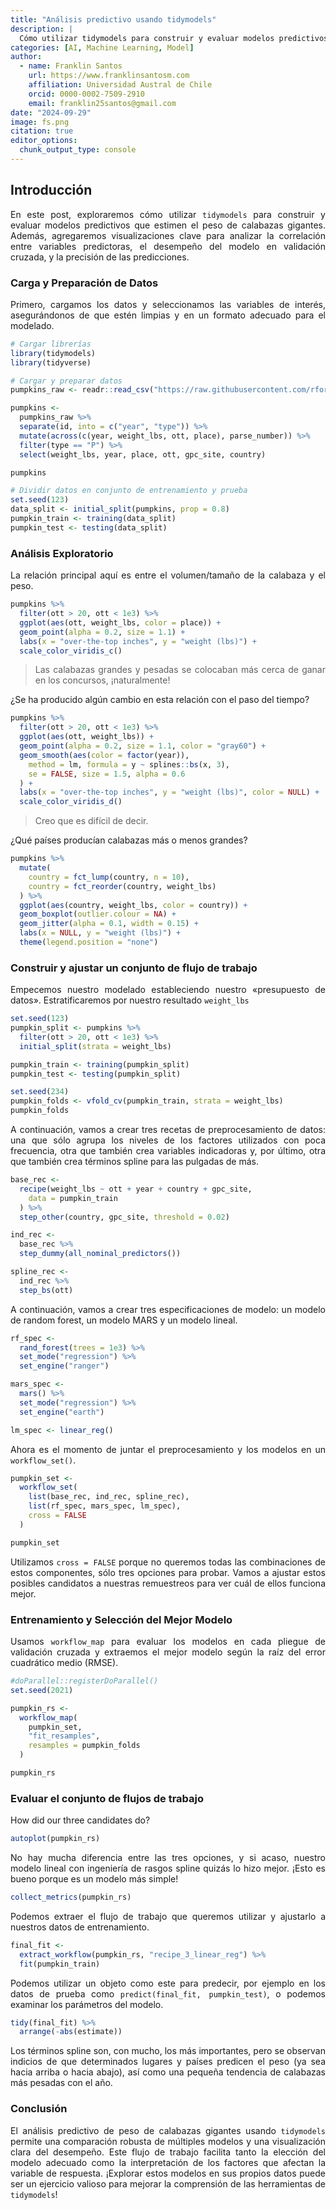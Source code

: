 ```yaml
---
title: "Análisis predictivo usando tidymodels"
description: |
  Cómo utilizar tidymodels para construir y evaluar modelos predictivos que estimen el peso de calabazas gigantes.
categories: [AI, Machine Learning, Model]
author:
  - name: Franklin Santos
    url: https://www.franklinsantosm.com
    affiliation: Universidad Austral de Chile
    orcid: 0000-0002-7509-2910
    email: franklin25santos@gmail.com
date: "2024-09-29"
image: fs.png
citation: true
editor_options: 
  chunk_output_type: console
---
```


```{=html}
<style>
body {
text-align: justify}
</style>
```

## Introducción

En este post, exploraremos cómo utilizar `tidymodels` para construir y evaluar modelos predictivos que estimen el peso de calabazas gigantes. Además, agregaremos visualizaciones clave para analizar la correlación entre variables predictoras, el desempeño del modelo en validación cruzada, y la precisión de las predicciones.

### Carga y Preparación de Datos

Primero, cargamos los datos y seleccionamos las variables de interés, asegurándonos de que estén limpias y en un formato adecuado para el modelado.

```r
# Cargar librerías
library(tidymodels)
library(tidyverse)
```


```r
# Cargar y preparar datos
pumpkins_raw <- readr::read_csv("https://raw.githubusercontent.com/rfordatascience/tidytuesday/master/data/2021/2021-10-19/pumpkins.csv")

pumpkins <-
  pumpkins_raw %>%
  separate(id, into = c("year", "type")) %>%
  mutate(across(c(year, weight_lbs, ott, place), parse_number)) %>%
  filter(type == "P") %>%
  select(weight_lbs, year, place, ott, gpc_site, country)

pumpkins
```





```r
# Dividir datos en conjunto de entrenamiento y prueba
set.seed(123)
data_split <- initial_split(pumpkins, prop = 0.8)
pumpkin_train <- training(data_split)
pumpkin_test <- testing(data_split)
```


### Análisis Exploratorio

La relación principal aquí es entre el volumen/tamaño de la calabaza y el peso.

```r
pumpkins %>%
  filter(ott > 20, ott < 1e3) %>%
  ggplot(aes(ott, weight_lbs, color = place)) +
  geom_point(alpha = 0.2, size = 1.1) +
  labs(x = "over-the-top inches", y = "weight (lbs)") +
  scale_color_viridis_c()
```

  >Las calabazas grandes y pesadas se colocaban más cerca de ganar en los concursos, ¡naturalmente!

¿Se ha producido algún cambio en esta relación con el paso del tiempo?


```r
pumpkins %>%
  filter(ott > 20, ott < 1e3) %>%
  ggplot(aes(ott, weight_lbs)) +
  geom_point(alpha = 0.2, size = 1.1, color = "gray60") +
  geom_smooth(aes(color = factor(year)),
    method = lm, formula = y ~ splines::bs(x, 3),
    se = FALSE, size = 1.5, alpha = 0.6
  ) +
  labs(x = "over-the-top inches", y = "weight (lbs)", color = NULL) +
  scale_color_viridis_d()
```

  >Creo que es difícil de decir.


¿Qué países producían calabazas más o menos grandes?


```r
pumpkins %>%
  mutate(
    country = fct_lump(country, n = 10),
    country = fct_reorder(country, weight_lbs)
  ) %>%
  ggplot(aes(country, weight_lbs, color = country)) +
  geom_boxplot(outlier.colour = NA) +
  geom_jitter(alpha = 0.1, width = 0.15) +
  labs(x = NULL, y = "weight (lbs)") +
  theme(legend.position = "none")
```

### Construir y ajustar un conjunto de flujo de trabajo

Empecemos nuestro modelado estableciendo nuestro «presupuesto de datos». Estratificaremos por nuestro resultado `weight_lbs`


```r
set.seed(123)
pumpkin_split <- pumpkins %>%
  filter(ott > 20, ott < 1e3) %>%
  initial_split(strata = weight_lbs)

pumpkin_train <- training(pumpkin_split)
pumpkin_test <- testing(pumpkin_split)

set.seed(234)
pumpkin_folds <- vfold_cv(pumpkin_train, strata = weight_lbs)
pumpkin_folds
```

A continuación, vamos a crear tres recetas de preprocesamiento de datos: una que sólo agrupa los niveles de los factores utilizados con poca frecuencia, otra que también crea variables indicadoras y, por último, otra que también crea términos spline para las pulgadas de más.


```r
base_rec <-
  recipe(weight_lbs ~ ott + year + country + gpc_site,
    data = pumpkin_train
  ) %>%
  step_other(country, gpc_site, threshold = 0.02)

ind_rec <-
  base_rec %>%
  step_dummy(all_nominal_predictors())

spline_rec <-
  ind_rec %>%
  step_bs(ott)
```


A continuación, vamos a crear tres especificaciones de modelo: un modelo de random forest, un modelo MARS y un modelo lineal.

```r
rf_spec <-
  rand_forest(trees = 1e3) %>%
  set_mode("regression") %>%
  set_engine("ranger")

mars_spec <-
  mars() %>%
  set_mode("regression") %>%
  set_engine("earth")

lm_spec <- linear_reg()
```

Ahora es el momento de juntar el preprocesamiento y los modelos en un `workflow_set()`.

```r
pumpkin_set <-
  workflow_set(
    list(base_rec, ind_rec, spline_rec),
    list(rf_spec, mars_spec, lm_spec),
    cross = FALSE
  )

pumpkin_set
```

Utilizamos `cross = FALSE` porque no queremos todas las combinaciones de estos componentes, sólo tres opciones para probar. Vamos a ajustar estos posibles candidatos a nuestras remuestreos para ver cuál de ellos funciona mejor.


### Entrenamiento y Selección del Mejor Modelo

Usamos `workflow_map` para evaluar los modelos en cada pliegue de validación cruzada y extraemos el mejor modelo según la raíz del error cuadrático medio (RMSE).

```r
#doParallel::registerDoParallel()
set.seed(2021)

pumpkin_rs <-
  workflow_map(
    pumpkin_set,
    "fit_resamples",
    resamples = pumpkin_folds
  )

pumpkin_rs

```



### Evaluar el conjunto de flujos de trabajo

How did our three candidates do?

```r
autoplot(pumpkin_rs)
```

No hay mucha diferencia entre las tres opciones, y si acaso, nuestro modelo lineal con ingeniería de rasgos spline quizás lo hizo mejor. ¡Esto es bueno porque es un modelo más simple!


```r
collect_metrics(pumpkin_rs)
```

Podemos extraer el flujo de trabajo que queremos utilizar y ajustarlo a nuestros datos de entrenamiento.


```r
final_fit <-
  extract_workflow(pumpkin_rs, "recipe_3_linear_reg") %>%
  fit(pumpkin_train)
```


Podemos utilizar un objeto como este para predecir, por ejemplo en los datos de prueba como `predict(final_fit, pumpkin_test)`, o podemos examinar los parámetros del modelo.

```r
tidy(final_fit) %>%
  arrange(-abs(estimate))
```

Los términos spline son, con mucho, los más importantes, pero se observan indicios de que determinados lugares y países predicen el peso (ya sea hacia arriba o hacia abajo), así como una pequeña tendencia de calabazas más pesadas con el año.


### Conclusión

El análisis predictivo de peso de calabazas gigantes usando `tidymodels` permite una comparación robusta de múltiples modelos y una visualización clara del desempeño. Este flujo de trabajo facilita tanto la elección del modelo adecuado como la interpretación de los factores que afectan la variable de respuesta. ¡Explorar estos modelos en sus propios datos puede ser un ejercicio valioso para mejorar la comprensión de las herramientas de `tidymodels`!
